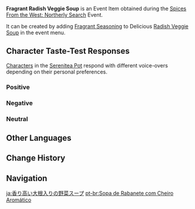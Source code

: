 {{Item Infobox
|id           = 141109
|image        = Item Fragrant Radish Veggie Soup.png
|type         = Consumables
|group2       = Event Items
|invCategory  = Precious Items
|group        = Fragrant Dishes
|quality      = 1
|description  = A delicious dish with some extra seasoning! It gives off a titillating aroma... But whose tastes will this dish suit? Invite your friends, invite your pals &mdash; get them to try this new dish!
|source1      = [[Spices From the West: Northerly Search]] Event
|event        = Spices From the West/2023-03-31
|related_item = Radish Veggie Soup
|related_type = Variant
}}
'''Fragrant Radish Veggie Soup''' is an Event Item obtained during the [[Spices From the West: Northerly Search]] Event.

It can be created by adding [[Fragrant Seasoning]] to Delicious [[Radish Veggie Soup]] in the event menu.

==Character Taste-Test Responses==
[[Characters]] in the [[Serenitea Pot]] respond with different voice-overs depending on their personal preferences.

===Positive===
{{Card List|Ganyu, Lisa, Noelle, Sangonomiya Kokomi}}

===Negative===
{{Card List|Alhaitham, Diona, Faruzan, Kaeya, Razor, Sayu, Yoimiya}}

===Neutral===
{{Card List|Albedo, Amber, Arataki Itto, Barbara, Beidou, Bennett, Candace, Chongyun, Collei, Cyno, Dehya, Diluc, Dori, Eula, Fischl, Gorou, Hu Tao, Jean, Kaedehara Kazuha, Kamisato Ayaka, Kamisato Ayato, Keqing, Klee, Kujou Sara, Kuki Shinobu, Layla, Mika, Mona, Nahida, Nilou, Ningguang, Qiqi, Raiden Shogun, Rosaria, Shenhe, Shikanoin Heizou, Sucrose, Tartaglia, Thoma, Tighnari, Venti, Wanderer, Xiangling, Xiao, Xingqiu, Xinyan, Yae Miko, Yanfei, Yaoyao, Yelan, Yun Jin, Zhongli}}

==Other Languages==
{{Other Languages|default_hidden=1
|en      = Fragrant Radish Veggie Soup
|zhs     = 香气四溢的萝卜时蔬汤
|zhs_rm  = Xiāngqìsìyì de Luóbo Shíshū Tāng
|zht     = 香氣四溢的蘿蔔時蔬湯
|zht_rm  = Xiāngqìsìyì de Luóbo Shíshū Tāng
|ja      = 香り高い大根入りの野菜スープ
|ja_rm   = Kaoritakai Daikon-iri no Yasai Suupu‍
|ko      = 향기로운 무 수프
|es      = Sopa vegetariana de rábano aromática
|fr      = Soupe de radis (parfumée)
|ru      = Ароматный овощной суп
|th      = Radish Veggie Soup หอมกรุ่น
|th_rm   = 
|vi      = Canh Rau Củ Thơm Lừng
|de      = Duftende Rettichsuppe
|id      = Fragrant Radish Veggie Soup
|pt      = Sopa de Rabanete com Cheiro Aromático
|tr      = Baharatlı Turplu Sebze Çorbası
|it      = Zuppa vegetariana di ravanelli fragrante
}}

==Change History==
{{Change History|3.5}}

==Navigation==
{{Precious Navbox|Item}}

[[ja:香り高い大根入りの野菜スープ]]
[[pt-br:Sopa de Rabanete com Cheiro Aromático]]
